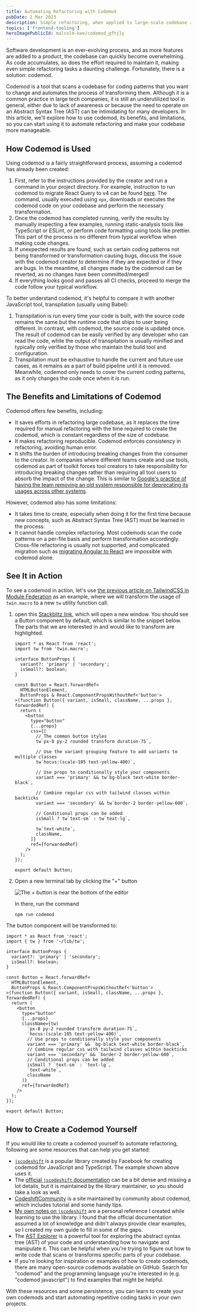 ```yaml
---
title: Automating Refactoring with Codemod
pubDate: 2 Mar 2023
description: Simple refactoring, when applied to large-scale codebase requires huge amount of manual work. Fortunately, you can make them manageable by using codemod - code transformations that runs on the codebase.
topics: ['frontend-tooling']
heroImagePublicId: malcolm-kee/codemod_gfhj1y
---
```


Software development is an ever-evolving process, and as more features are added to a product, the codebase can quickly become overwhelming. As code accumulates, so does the effort required to maintain it, making even simple refactoring tasks a daunting challenge. Fortunately, there is a solution: codemod.

Codemod is a tool that scans a codebase for coding patterns that you want to change and automates the process of transforming them. Although it is a common practice in large tech companies, it is still an underutilized tool in general, either due to lack of awareness or because the need to operate on an Abstract Syntax Tree (AST) can be intimidating for many developers. In this article, we'll explore how to use codemod, its benefits, and limitations, so you can start using it to automate refactoring and make your codebase more manageable.

## How Codemod is Used

Using codemod is a fairly straightforward process, assuming a codemod has already been created:

1. First, refer to the instructions provided by the creator and run a command in your project directory. For example, instruction to run codemod to migrate React Query to v4 can be found [here](https://tanstack.com/query/v4/docs/react/guides/migrating-to-react-query-4). The command, usually executed using `npx`, downloads or executes the codemod code on your codebase and perform the necessary transformation.
1. Once the codemod has completed running, verify the results by manually inspecting a few examples, running static-analysis tools like TypeScript or ESLint, or perform code formatting using tools like prettier. This part of the process is no different from typical workflow when making code changes.
1. If unexpected results are found, such as certain coding patterns not being transformed or transformation causing bugs, discuss the issue with the codemod creator to determine if they are expected or if they are bugs. In the meantime, all changes made by the codemod can be reverted, as no changes have been committed/merged!
1. If everything looks good and passes all CI checks, proceed to merge the code follow your typical workflow.

To better understand codemod, it's helpful to compare it with another JavaScript tool, transpilation (usually using Babel):

1. Transpilation is run every time your code is built, with the source code remains the same but the runtime code that ships to user being different. In contrast, with codemod, the source code is updated once. The result of codemod can be easily verified by any developer who can read the code, while the output of transpilation is usually minified and typically only verified by those who maintain the build tool and configuration.
1. Transpilation must be exhaustive to handle the current and future use cases, as it remains as a part of build pipeline until it is removed. Meanwhile, codemod only needs to cover the current coding patterns, as it only changes the code once when it is run.

## The Benefits and Limitations of Codemod

Codemod offers few benefits, including:

- It saves efforts in refactoring large codebase, as it replaces the time required for manual refactoring with the time required to create the codemod, which is constant regardless of the size of codebase.
- It makes refactoring reproducible. Codemod enforces consistency in refactoring, avoiding human error.
- It shifts the burden of introducing breaking changes from the consumer to the creator. In companies where different teams create and use tools, codemod as part of toolkit forces tool creators to take responsibility for introducing breaking changes rather than requiring all tool users to absorb the impact of the change. This is similar to [Google's practice of having the team removing an old system responsible for deprecating its usages across other systems](https://abseil.io/resources/swe-book/html/ch15.html#compulsory_deprecation).

However, codemod also has some limitations:

- It takes time to create, especially when doing it for the first time because new concepts, such as Abstract Syntax Tree (AST) must be learned in the process.
- It cannot handle complex refactoring. Most codemods scan the code patterns on a per-file basis and perform transformation accordingly. Cross-file refactoring is usually not supported, and complicated migration such as [migrating Angular to React](/blog/migrating-large-angular-apps-to-react/) are impossible with codemod alone.

## See It in Action

To see a codemod in action, let's use [the previous article on TailwindCSS in Module Federation](/blog/using-tailwindcss-with-module-federation/) as an example, where we will transform the usage of `twin.macro` to a new `tw` utility function call.

1. open this [Stackblitz link](https://stackblitz.com/fork/github/malcolm-kee/codemod-example-twin-macro?title=Codemod%20example&file=src/components/Button.tsx), which will open a new window. You should see a Button component by default, which is similar to the snippet below. The parts that we are interested in and would like to transform are highlighted.

   ```tsx {1, 16-34}
   import * as React from 'react';
   import tw from 'twin.macro';

   interface ButtonProps {
     variant?: 'primary' | 'secondary';
     isSmall?: boolean;
   }

   const Button = React.forwardRef<
     HTMLButtonElement,
     ButtonProps & React.ComponentPropsWithoutRef<'button'>
   >(function Button({ variant, isSmall, className, ...props }, forwardedRef) {
     return (
       <button
         type="button"
         {...props}
         css={[
           // The common button styles
           tw`px-8 py-2 rounded transform duration-75`,

           // Use the variant grouping feature to add variants to multiple classes
           tw`hocus:(scale-105 text-yellow-400)`,

           // Use props to conditionally style your components
           variant === 'primary' && tw`bg-black text-white border-black`,

           // Combine regular css with tailwind classes within backticks
           variant === 'secondary' && tw`border-2 border-yellow-600`,

           // Conditional props can be added
           isSmall ? tw`text-sm` : tw`text-lg`,

           tw`text-white`,
           className,
         ]}
         ref={forwardedRef}
       />
     );
   });

   export default Button;
   ```

1. Open a new terminal tab by clicking the "+" button

   ![The + button is near the bottom of the editor](https://res.cloudinary.com/djzsjzasg/image/upload/v1677724591/malcolm-kee/run_codemod_dyguuu.png)

   In there, run the command

   ```bash
   npm run codemod
   ```

The button component will be transformed to:

```tsx {1,16-27}
import * as React from 'react';
import { tw } from '~/lib/tw';

interface ButtonProps {
  variant?: 'primary' | 'secondary';
  isSmall?: boolean;
}

const Button = React.forwardRef<
  HTMLButtonElement,
  ButtonProps & React.ComponentPropsWithoutRef<'button'>
>(function Button({ variant, isSmall, className, ...props }, forwardedRef) {
  return (
    <button
      type="button"
      {...props}
      className={tw(
        `px-8 py-2 rounded transform duration-75`,
        `hocus:(scale-105 text-yellow-400)`,
        // Use props to conditionally style your components
        variant === 'primary' && `bg-black text-white border-black`,
        // Combine regular css with tailwind classes within backticks
        variant === 'secondary' && `border-2 border-yellow-600`,
        // Conditional props can be added
        isSmall ? `text-sm` : `text-lg`,
        `text-white`,
        className
      )}
      ref={forwardedRef}
    />
  );
});

export default Button;
```

## How to Create a Codemod Yourself

If you would like to create a codemod yourself to automate refactoring, following are some resources that can help you get started:

- [`jscodeshift`](https://github.com/facebook/jscodeshift) is a popular library created by Facebook for creating codemod for JavaScript and TypeScript. The example shown above uses it.
- The [official `jscodeshift` documentation](https://github.com/facebook/jscodeshift/wiki/jscodeshift-Documentation) can be a bit dense and missing a lot details, but it is maintained by the library maintainer, so you should take a look as well.
- [CodeshiftCommunity](https://www.codeshiftcommunity.com/) is a site maintained by community about codemod, which includes tutorial and some handy tips.
- [My own notes on `jscodeshift`](/note/jscodeshift) are a personal reference I created while learning to use the library. I found that the official documentation assumed a lot of knowledge and didn't always provide clear examples, so I created my own guide to fill in some of the gaps.
- The [AST Explorer](https://astexplorer.net/) is a powerful tool for exploring the abstract syntax tree (AST) of your code and understanding how to navigate and manipulate it. This can be helpful when you're trying to figure out how to write code that scans or transforms specific parts of your codebase.
- If you're looking for inspiration or examples of how to create codemods, there are many open-source codemods available on GitHub. Search for "codemod" and the programming language you're interested in (e.g. "codemod javascript") to find examples that might be helpful.

With these resources and some persistence, you can learn to create your own codemods and start automating repetitive coding tasks in your own projects.

